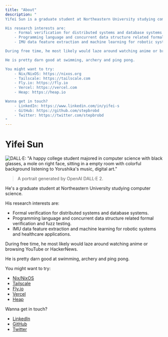 ```yaml
---
title: "About"
description: "
Yifei Sun is a graduate student at Northeastern University studying computer science.

His research interests are: 
    - Formal verification for distributed systems and database systems. 
    - Programming language and concurrent data structure related formal verification and fuzz testing. 
    - IMU data feature extraction and machine learning for robotic systems and healthcare applications.

During free time, he most likely would laze around watching anime or browsing YouTube or HackerNews.

He is pretty darn good at swimming, archery and ping pong.

You might want to try:
    - Nix/NixOS: https://nixos.org
    - Tailscale: https://tailscale.com
    - Fly.io: https://fly.io
    - Vercel: https://vercel.com
    - Heap: https://heap.io

Wanna get in touch?
    - LinkedIn: https://www.linkedin.com/in/yifei-s
    - GitHub: https://github.com/stepbrobd
    - Twitter: https://twitter.com/stepbrobd
"
---
```


# Yifei Sun

![DALL·E: "A happy college student majored in computer science with black glasses, a mole on right face, sitting in a empty room with colorful background listening to Yorushika's music, digital art."](/portrait.webp)

> <p className="font-serif">A portrait generated by OpenAI DALL·E 2.</p>

He's a graduate student at Northeastern University studying computer science.

His research interests are:

- Formal verification for distributed systems and database systems.
- Programming language and concurrent data structure related formal verification and fuzz testing.
- IMU data feature extraction and machine learning for robotic systems and healthcare applications.

During free time, he most likely would laze around watching anime or browsing YouTube or HackerNews.

He is pretty darn good at swimming, archery and ping pong.

You might want to try:

- [Nix/NixOS](https://nixos.org)
- [Tailscale](https://tailscale.com)
- [Fly.io](https://fly.io)
- [Vercel](https://vercel.com)
- [Heap](https://heap.io)

Wanna get in touch?

- [LinkedIn](https://www.linkedin.com/in/yifei-s)
- [GitHub](https://github.com/stepbrobd)
- [Twitter](https://twitter.com/stepbrobd)
